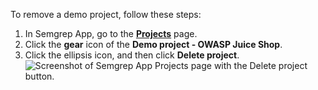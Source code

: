 To remove a demo project, follow these steps:

1. In Semgrep App, go to the **[Projects](https://semgrep.dev/orgs/-/projects)** page.
1. Click the <i class="fa-solid fa-gear"></i> **gear** icon of the **Demo project - OWASP Juice Shop**.
1. Click the <i class="fa-regular fa-ellipsis"></i> ellipsis icon, and then click <i class="fa-sharp fa-solid fa-xmark"></i> **Delete project**.
    ![Screenshot of Semgrep App Projects page with the **Delete project** button.](/img/semgrep-app-delete-demo-project.png "Screenshot of Semgrep App Projects page with the **Delete project** button.")